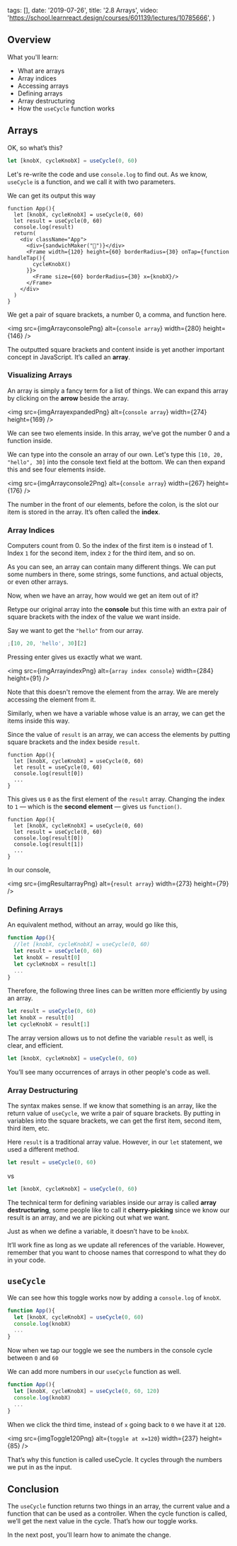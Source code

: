 
  tags: [],
  date: '2019-07-26',
  title: '2.8 Arrays',
  video: 'https://school.learnreact.design/courses/601139/lectures/10785666',
}


## Overview

What you'll learn:

- What are arrays
- Array indices
- Accessing arrays
- Defining arrays
- Array destructuring
- How the `useCycle` function works

## Arrays

OK, so what’s this?

```jsx
let [knobX, cycleKnobX] = useCycle(0, 60)
```

Let's re-write the code and use `console.log` to find out.
As we know, `useCycle` is a function, and we call it with two parameters.

We can get its output this way

```jsx{2-4}
function App(){
  let [knobX, cycleKnobX] = useCycle(0, 60)
  let result = useCycle(0, 60)
  console.log(result)
  return(
    <div className="App">
      <div>{sandwichMaker("🥓")}</div>
      <Frame width={120} height={60} borderRadius={30} onTap={function handleTap(){
        cycleKnobX()
      }}>
        <Frame size={60} borderRadius={30} x={knobX}/>
      </Frame>
    </div>
  )
}
```

We get a pair of square brackets, a number 0, a comma, and function here.

<img src={imgArrayconsolePng} alt={`console array`} width={280} height={146} />

The outputted square brackets and content inside is yet another important concept in JavaScript. It’s called an **array**.

### Visualizing Arrays

An array is simply a fancy term for a list of things. We can expand this array by clicking on the **arrow** beside the array.

<img src={imgArrayexpandedPng} alt={`console array`} width={274} height={169} />

We can see two elements inside. In this array, we’ve got the number 0 and a function inside.

We can type into the console an array of our own. Let's type this `[10, 20, "hello", 30]` into the console text field at the bottom. We can then expand this and see four elements inside.

<img src={imgArrayconsole2Png} alt={`console array`} width={267} height={176} />

The number in the front of our elements, before the colon, is the slot our item is stored in the array. It’s often called the **index**.

### Array Indices

Computers count from 0. So the index of the first item is `0` instead of 1. Index `1` for the second item, index `2` for the third item, and so on.

As you can see, an array can contain many different things. We can put some numbers in there, some strings, some functions, and actual objects, or even other arrays.

Now, when we have an array, how would we get an item out of it?

Retype our original array into the **console** but this time with an extra pair of square brackets with the index of the value we want inside.

Say we want to get the `"hello"` from our array.

```jsx
;[10, 20, 'hello', 30][2]
```

Pressing enter gives us exactly what we want.

<img
  src={imgArrayindexPng}
  alt={`array index console`}
  width={284}
  height={91}
/>

Note that this doesn't remove the element from the array. We are merely accessing the element from it.

Similarly, when we have a variable whose value is an array, we can get the items inside this way.

Since the value of `result` is an array, we can access the elements by putting square brackets and the index beside `result`.

```jsx{4}
function App(){
  let [knobX, cycleKnobX] = useCycle(0, 60)
  let result = useCycle(0, 60)
  console.log(result[0])
  ...
}
```

This gives us `0` as the first element of the `result` array. Changing the index to `1` — which is the **second element** — gives us `function()`.

```jsx{4-5}
function App(){
  let [knobX, cycleKnobX] = useCycle(0, 60)
  let result = useCycle(0, 60)
  console.log(result[0])
  console.log(result[1])
  ...
}
```

In our console,

<img src={imgResultarrayPng} alt={`result array`} width={273} height={79} />

### Defining Arrays

An equivalent method, without an array, would go like this,

```jsx
function App(){
  //let [knobX, cycleKnobX] = useCycle(0, 60)
  let result = useCycle(0, 60)
  let knobX = result[0]
  let cycleKnobX = result[1]
  ...
}
```

Therefore, the following three lines can be written more efficiently by using an array.

```jsx
let result = useCycle(0, 60)
let knobX = result[0]
let cycleKnobX = result[1]
```

The array version allows us to not define the variable `result` as well, is clear, and efficient.

```jsx
let [knobX, cycleKnobX] = useCycle(0, 60)
```

You’ll see many occurrences of arrays in other people's code as well.

### Array Destructuring

The syntax makes sense. If we know that something is an array, like the return value of `useCycle`, we write a pair of square brackets. By putting in variables into the square brackets, we can get the first item, second item, third item, etc.

Here `result` is a traditional array value. However, in our `let` statement, we used a different method.

```jsx
let result = useCycle(0, 60)
```

vs

```jsx
let [knobX, cycleKnobX] = useCycle(0, 60)
```

The technical term for defining variables inside our array is called **array destructuring**, some people like to call it **cherry-picking** since we know our result is an array, and we are picking out what we want.

Just as when we define a variable, it doesn’t have to be `knobX`.

It’ll work fine as long as we update all references of the variable. However, remember that you want to choose names that correspond to what they do in your code.

## `useCycle`

We can see how this toggle works now by adding a `console.log` of `knobX`.

```jsx
function App(){
  let [knobX, cycleKnobX] = useCycle(0, 60)
  console.log(knobX)
  ...
}
```

Now when we tap our toggle we see the numbers in the console cycle between `0` and `60`

We can add more numbers in our `useCycle` function as well.

```jsx
function App(){
  let [knobX, cycleKnobX] = useCycle(0, 60, 120)
  console.log(knobX)
  ...
}
```

When we click the third time, instead of `x` going back to `0` we have it at `120`.

<img src={imgToggle120Png} alt={`toggle at x=120`} width={237} height={85} />

That’s why this function is called useCycle. It cycles through the numbers we put in as the input.

## Conclusion

The `useCycle` function returns two things in an array, the current value and a function that can be used as a controller. When the cycle function is called, we’ll get the next value in the cycle. That’s how our toggle works.

In the next post, you'll learn how to animate the change.
